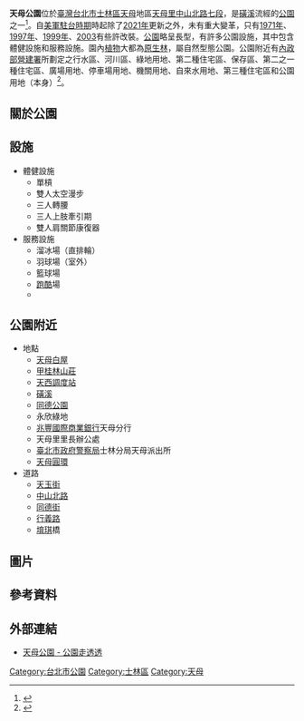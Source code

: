 {{Infobox park
|name          = 天母公園<br><small>Tianmu Park</small>
|image         = File: Tianmu Park from entrance.jpg
|image_size    = 300px
|alt           = 
|image_caption = 天母公園門口
|type          = 自然型態[[公園|公園]]
|location      = [[台北市|台北市]][[士林區|士林區]]中山北路七段141巷旁
|coordinates   = {{Coord|25.1257575|121.5293844|type:landmark|display=inline,title}}
|locmapin      = 
|map_width     = 
|map_caption   = 
|area          =57,815平方公尺
|opened        = 1971年
|operator      = 陽明山公園管理所
|visitation_num = 
|status        =全年開放
|facilities    =體健設施、服務設施
|parking       =附近有vivi park天母公園停車場
|transport     =天母公園公車站牌：市民小巴11
|website       =https://parks.taipei/parks/m2/pkl_parks_m2C.php?sid=586
}}
'''天母公園'''位於[[臺灣|臺灣]][[台北市|台北市]][[士林區|士林區]][[天母|天母]]地區[[天母里|天母里]][[中山北路_(臺北市)|中山北路七段]]，是[[磺溪|磺溪]]流經的[[公園|公園]]之一<ref>{{Cite web|title=天母公園情報|url=https://parks.taipei/parks/m2/pkl_parks_m2C.php?sid=586|accessdate=2019-11-15|date=2018-10-22|last=公園走透透|work=臺北市政府工務局公園路燈工程管理處|archive-date=2019-06-10|archive-url=https://web.archive.org/web/20190610204747/https://parks.taipei/parks/m2/pkl_parks_m2C.php?sid=586}}</ref>。自[[美軍駐台時期|美軍駐台時期]]時起除了[[2021年|2021年]]更新之外，未有重大變革，只有[[1971年|1971年]]、[[1997年|1997年]]、[[1999年|1999年]]、[[2003|2003]]有些許改裝。[[公園|公園]]略呈長型，有許多公園設施，其中包含體健設施和服務設施。園內[[植物|植物]]大都為[[原生林|原生林]]，屬自然型態公園。公園附近有[[內政部營建署|內政部營建署]]所劃定之行水區、河川區、綠地用地、第二種住宅區、保存區、第二之一種住宅區、廣場用地、停車場用地、機關用地、自來水用地、第三種住宅區和公園用地（本身）<ref>{{Cite web|title=全國土地使用分區資料查詢系統|url=https://luz.tcd.gov.tw/web/default.aspx|accessdate=2019-11-15|work=內政部營建署|archive-date=2020-03-23|archive-url=https://web.archive.org/web/20200323170324/https://luz.tcd.gov.tw/WEB/default.aspx|dead-url=no}}</ref>。

==關於公園==

== 設施 ==
*體健設施
**單槓
**雙人太空漫步
**三人轉腰
**三人上肢牽引期
**雙人肩關節康復器
*服務設施
**溜冰場（直排輪）
**羽球場（室外）
**籃球場
**[[跑酷|跑酷]]場
**
==公園附近==
*地點
**[[天母白屋|天母白屋]]
**[[甲桂林山莊|甲桂林山莊]]
**[[天西調度站|天西調度站]]
**[[磺溪|磺溪]]
**[[同德公園|同德公園]]
**永欣綠地
**[[兆豐國際商業銀行|兆豐國際商業銀行]]天母分行
**天母里里長辦公處
**[[臺北市政府警察局|臺北市政府警察局]]士林分局天母派出所
**[[天母圓環|天母圓環]]
*道路
**[[天玉街|天玉街]]
**[[中山北路_(臺北市)|中山北路]]
**[[同德街|同德街]]
**[[行義路|行義路]]
**[[林堉琪|堉琪]]橋

== 圖片 ==
{{Gallery
|title=
|width=160 | height=170
|align=center
|footer=
|File:天母公園 - panoramio (1).jpg
 |alt1=
 |天母公園門口
|File:天母公園 Tianmu Park - panoramio - susan curry (14).jpg
 |alt2=
 |原生林步道
|File: 天母公園Tianmu Park - panoramio - susan curry (38).jpg
 |alt3=
 |公園內涼亭
|File: 天母公園Tianmu Park - panoramio - susan curry (35).jpg
 |alt4=
 |河流
|File: 天母公園Tianmu Park - panoramio - susan curry (26).jpg
 |alt5=
 |園內步道
|File: 天母公園Tianmu Park - panoramio - susan curry (7).jpg
 |alt6=
 |公園內磺溪
|File: 天母公園 Tianmu Park - panoramio - susan curry (35).jpg
 |alt7=
 |公園入口
|File: 行義路至陽明山健步走 - panoramio - Tianmu peter (70).jpg
 |alt8=
 |天母公園停車場告示牌
|File: 行義路至陽明山健步走 - panoramio - Tianmu peter (131).jpg
 |alt9=
 |天母公園停車場
|File: Tianmu Park Greens.jpg
 |alt10=
 |天母公園分離部分
|File: Tianmu Park in 2021.jpg
 |alt11=
 |天母公園步道新設
|File: Tianmu Park from exit.jpg
 |alt12=
 |天母公園門牌
|File:天母公園 - panoramio.jpg
 |alt13=
 |天母公園中山北路正門入口
|File: Tianmu Park map guide.jpg
 |alt14=
 |天母公園地圖導覽
|File: Tianmu Park pathway.jpg
 |alt15=
 |天母公園內部
}}

==參考資料==
{{reflist}}
== 外部連結 ==
* [https://parks.taipei/parks/m2/pkl_parks_m2C.php?sid=586 天母公園 - 公園走透透] {{Wayback|url=https://parks.taipei/parks/m2/pkl_parks_m2C.php?sid=586 |date=20190610204747 }}
[[Category:台北市公園|Category:台北市公園]]
[[Category:士林區|Category:士林區]]
[[Category:天母|Category:天母]]